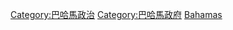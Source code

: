{{Commonscat|International relations of the Bahamas}}

[[Category:巴哈馬政治|Category:巴哈馬政治]]
[[Category:巴哈馬政府|Category:巴哈馬政府]]
[[Category:北美洲各国外交|Bahamas]]